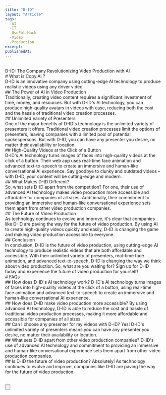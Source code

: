```yaml
---
title: "D-ID"
layout: "Article"
tags:
  -AI 
  -IT
  -UseFul Hack
  -Video
  -Production
excerpt:
publishedAt:
---
```


<br/>
D-ID: The Company Revolutionizing Video Production with AI
<br/>
# What is Copy.AI ?
<br/>
D-ID is an innovative company using cutting-edge AI technology to produce realistic videos using any driver video.
<br/>
## The Power of AI in Video Production
<br/>
Traditionally, creating video content requires a significant investment of time, money, and resources. But with D-ID's AI technology, you can produce high-quality avatars in videos with ease, reducing both the cost and the hassle of traditional video creation processes.
<br/>
## Unlimited Variety of Presenters
<br/>
One of the major benefits of D-ID's technology is the unlimited variety of presenters it offers. Traditional video creation processes limit the options of presenters, leaving companies with a limited pool of potential spokespersons. But with D-ID, you can have any presenter you desire, no matter their availability or location.
<br/>
## High-Quality Videos at the Click of a Button
<br/>
D-ID's AI technology turns images of faces into high-quality videos at the click of a button. Their web app uses real-time face animation and advanced text-to-speech to create an immersive and human-like conversational AI experience. Say goodbye to clunky and outdated videos – with D-ID, your content will be cutting-edge and modern.
<br/>
## What Makes D-ID Different?
<br/>
So, what sets D-ID apart from the competition? For one, their use of advanced AI technology makes video production more accessible and affordable for companies of all sizes. Additionally, their commitment to providing an immersive and human-like conversational experience sets them apart from other video production companies.
<br/>
## The Future of Video Production
<br/>
As technology continues to evolve and improve, it's clear that companies like D-ID are paving the way for the future of video production. By using AI to create high-quality videos quickly and easily, D-ID is changing the game and making video production accessible to everyone.
<br/>
## Conclusion
<br/>
In conclusion, D-ID is the future of video production, using cutting-edge AI technology to produce realistic videos that are both affordable and accessible. With their unlimited variety of presenters, real-time face animation, and advanced text-to-speech, D-ID is changing the way we think about video production. So, what are you waiting for? Sign up for D-ID today and experience the future of video production for yourself!
<br/>
# FAQs
<br/>
## How does D-ID's AI technology work?
D-ID's AI technology turns images of faces into high-quality videos at the click of a button, using real-time face animation and advanced text-to-speech to create an immersive and human-like conversational AI experience.
<br/>
## How does D-ID make video production more accessible?
By using advanced AI technology, D-ID is able to reduce the cost and hassle of traditional video production processes, making it more affordable and accessible for companies of all sizes.
<br/>
## Can I choose any presenter for my videos with D-ID?
Yes! D-ID's unlimited variety of presenters means you can have any presenter you desire, no matter their availability or location.
<br/>
## What sets D-ID apart from other video production companies?
D-ID's use of advanced AI technology and commitment to providing an immersive and human-like conversational experience sets them apart from other video production companies.
<br/>
## Is D-ID the future of video production?
Absolutely! As technology continues to evolve and improve, companies like D-ID are paving the way for the future of video production.
<br />
<br />

<Button
  address="https://www.d-id.com/"
  text="Link to D-ID"
/>